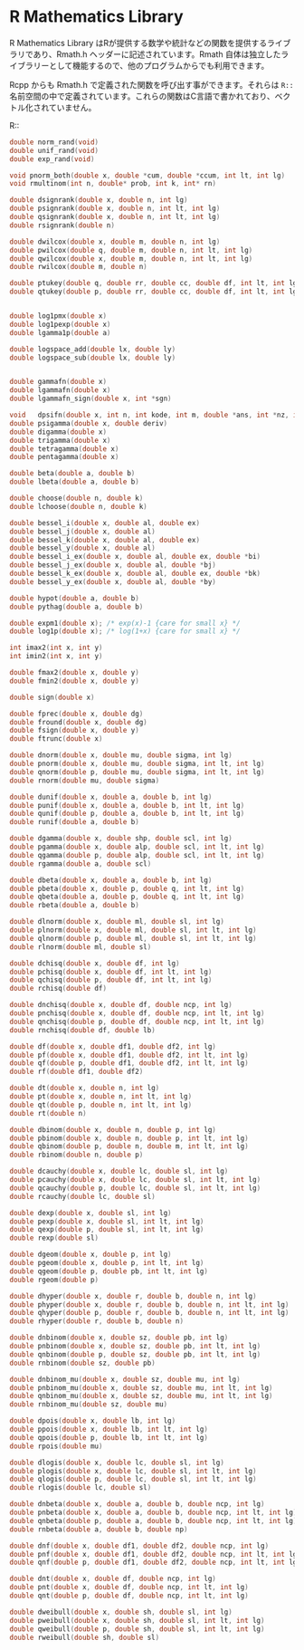 # R Mathematics Library

 R Mathematics Library はRが提供する数学や統計などの関数を提供するライブラリであり、Rmath.h ヘッダーに記述されています。Rmath 自体は独立したライブラリーとして機能するので、他のプログラムからでも利用できます。

Rcpp からも Rmath.h で定義された関数を呼び出す事ができます。それらは `R::` 名前空間の中で定義されています。これらの関数はC言語で書かれており、ベクトル化されていません。


R::
```c
double norm_rand(void) 	
double unif_rand(void)	
double exp_rand(void)

void pnorm_both(double x, double *cum, double *ccum, int lt, int lg)
void rmultinom(int n, double* prob, int k, int* rn)	

double dsignrank(double x, double n, int lg)			
double psignrank(double x, double n, int lt, int lg)		
double qsignrank(double x, double n, int lt, int lg)		
double rsignrank(double n)

double dwilcox(double x, double m, double n, int lg)		
double pwilcox(double q, double m, double n, int lt, int lg)	
double qwilcox(double x, double m, double n, int lt, int lg)	
double rwilcox(double m, double n)

double ptukey(double q, double rr, double cc, double df, int lt, int lg)	
double qtukey(double p, double rr, double cc, double df, int lt, int lg)


double log1pmx(double x)                  
double log1pexp(double x)                 
double lgamma1p(double a)                 

double logspace_add(double lx, double ly) 
double logspace_sub(double lx, double ly) 


double gammafn(double x)			
double lgammafn(double x)			
double lgammafn_sign(double x, int *sgn)	

void   dpsifn(double x, int n, int kode, int m, double *ans, int *nz, int *ierr)	
double psigamma(double x, double deriv)	
double digamma(double x)	
double trigamma(double x)	
double tetragamma(double x)	
double pentagamma(double x)	

double beta(double a, double b)	
double lbeta(double a, double b)	

double choose(double n, double k)	
double lchoose(double n, double k)	

double bessel_i(double x, double al, double ex)	
double bessel_j(double x, double al)			
double bessel_k(double x, double al, double ex)	
double bessel_y(double x, double al)			
double bessel_i_ex(double x, double al, double ex, double *bi)	
double bessel_j_ex(double x, double al, double *bj)			
double bessel_k_ex(double x, double al, double ex, double *bk)	
double bessel_y_ex(double x, double al, double *by)	

double hypot(double a, double b)	
double pythag(double a, double b)	

double expm1(double x); /* exp(x)-1 {care for small x} */	
double log1p(double x); /* log(1+x) {care for small x} */ 

int imax2(int x, int y)		
int imin2(int x, int y)	

double fmax2(double x, double y)	
double fmin2(double x, double y)	

double sign(double x)		

double fprec(double x, double dg)	
double fround(double x, double dg)	
double fsign(double x, double y)	
double ftrunc(double x)		
```



```cpp
double dnorm(double x, double mu, double sigma, int lg)              
double pnorm(double x, double mu, double sigma, int lt, int lg)      
double qnorm(double p, double mu, double sigma, int lt, int lg)      
double rnorm(double mu, double sigma) 

double dunif(double x, double a, double b, int lg)		
double punif(double x, double a, double b, int lt, int lg)   
double qunif(double p, double a, double b, int lt, int lg)   
double runif(double a, double b)                             

double dgamma(double x, double shp, double scl, int lg)	   
double pgamma(double x, double alp, double scl, int lt, int lg) 
double qgamma(double p, double alp, double scl, int lt, int lg) 
double rgamma(double a, double scl)

double dbeta(double x, double a, double b, int lg)         
double pbeta(double x, double p, double q, int lt, int lg) 
double qbeta(double a, double p, double q, int lt, int lg) 
double rbeta(double a, double b)                           

double dlnorm(double x, double ml, double sl, int lg)	 
double plnorm(double x, double ml, double sl, int lt, int lg) 
double qlnorm(double p, double ml, double sl, int lt, int lg) 
double rlnorm(double ml, double sl)

double dchisq(double x, double df, int lg)          
double pchisq(double x, double df, int lt, int lg)  
double qchisq(double p, double df, int lt, int lg)  
double rchisq(double df)                            

double dnchisq(double x, double df, double ncp, int lg)          
double pnchisq(double x, double df, double ncp, int lt, int lg)  
double qnchisq(double p, double df, double ncp, int lt, int lg)  
double rnchisq(double df, double lb)                             

double df(double x, double df1, double df2, int lg)		
double pf(double x, double df1, double df2, int lt, int lg)	
double qf(double p, double df1, double df2, int lt, int lg)	
double rf(double df1, double df2)				

double dt(double x, double n, int lg)			
double pt(double x, double n, int lt, int lg)		
double qt(double p, double n, int lt, int lg)		
double rt(double n)						

double dbinom(double x, double n, double p, int lg)	  	
double pbinom(double x, double n, double p, int lt, int lg)  
double qbinom(double p, double n, double m, int lt, int lg)  
double rbinom(double n, double p)

double dcauchy(double x, double lc, double sl, int lg)		
double pcauchy(double x, double lc, double sl, int lt, int lg)	
double qcauchy(double p, double lc, double sl, int lt, int lg)	
double rcauchy(double lc, double sl)					

double dexp(double x, double sl, int lg)		
double pexp(double x, double sl, int lt, int lg)	
double qexp(double p, double sl, int lt, int lg)	
double rexp(double sl)				

double dgeom(double x, double p, int lg)		
double pgeom(double x, double p, int lt, int lg)	
double qgeom(double p, double pb, int lt, int lg)	
double rgeom(double p)				

double dhyper(double x, double r, double b, double n, int lg)		
double phyper(double x, double r, double b, double n, int lt, int lg)	
double qhyper(double p, double r, double b, double n, int lt, int lg)	
double rhyper(double r, double b, double n)					

double dnbinom(double x, double sz, double pb, int lg)		
double pnbinom(double x, double sz, double pb, int lt, int lg)	
double qnbinom(double p, double sz, double pb, int lt, int lg)	
double rnbinom(double sz, double pb)					

double dnbinom_mu(double x, double sz, double mu, int lg)		
double pnbinom_mu(double x, double sz, double mu, int lt, int lg)	
double qnbinom_mu(double x, double sz, double mu, int lt, int lg)	
double rnbinom_mu(double sz, double mu)				

double dpois(double x, double lb, int lg)		
double ppois(double x, double lb, int lt, int lg)	
double qpois(double p, double lb, int lt, int lg)	
double rpois(double mu)				

double dlogis(double x, double lc, double sl, int lg)		
double plogis(double x, double lc, double sl, int lt, int lg)	
double qlogis(double p, double lc, double sl, int lt, int lg)	
double rlogis(double lc, double sl)					

double dnbeta(double x, double a, double b, double ncp, int lg)		
double pnbeta(double x, double a, double b, double ncp, int lt, int lg)	
double qnbeta(double p, double a, double b, double ncp, int lt, int lg)	
double rnbeta(double a, double b, double np)					

double dnf(double x, double df1, double df2, double ncp, int lg)		
double pnf(double x, double df1, double df2, double ncp, int lt, int lg)	
double qnf(double p, double df1, double df2, double ncp, int lt, int lg)	

double dnt(double x, double df, double ncp, int lg)		
double pnt(double x, double df, double ncp, int lt, int lg)	
double qnt(double p, double df, double ncp, int lt, int lg)	

double dweibull(double x, double sh, double sl, int lg)		
double pweibull(double x, double sh, double sl, int lt, int lg)	
double qweibull(double p, double sh, double sl, int lt, int lg)	
double rweibull(double sh, double sl)
```

